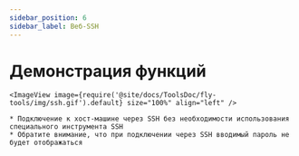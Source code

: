 ```yaml
---
sidebar_position: 6
sidebar_label: Веб-SSH
---
```






# Демонстрация функций

    <ImageView image={require('@site/docs/ToolsDoc/fly-tools/img/ssh.gif').default} size="100%" align="left" />

    * Подключение к хост-машине через SSH без необходимости использования специального инструмента SSH
    * Обратите внимание, что при подключении через SSH вводимый пароль не будет отображаться


